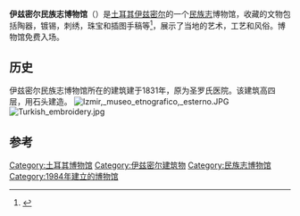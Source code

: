 {{Infobox museum
| name             = 伊兹密尔民族志博物馆
| native_name      = İzmir Etnografya Müzesi
| native_name_lang = 
| image            = Izmir Ethnography Museum.jpg
| imagesize        = 300
| coordinates      = {{coord|38.413722|N|27.1285|E|display=inline}}
| location         = {{TUR}}[[伊兹密尔|伊兹密尔]]
| website          = [http://www.izmirkulturturizm.gov.tr/belge/1-87488/izmir-etnografya-muzesi.html]
}}
'''伊兹密尔民族志博物馆'''（{{lang-tr|İzmir Etnografya Müzesi}}）是[[土耳其|土耳其]][[伊兹密尔|伊兹密尔]]的一个[[民族志|民族志]]博物馆，收藏的文物包括陶器，镀锡，刺绣，珠宝和插图手稿等<ref name="İzmir Ethnography Museum">{{cite web|title=İzmir Ethnography Museum|url=http://www.lonelyplanet.com/turkey/aegean-coast/izmir/sights/museum/izmir-ethnography-museum|publisher=Lonely Planet|accessdate=2013-10-18|archive-date=2013-10-19|archive-url=https://web.archive.org/web/20131019164203/http://www.lonelyplanet.com/turkey/aegean-coast/izmir/sights/museum/izmir-ethnography-museum|dead-url=no}}</ref>，展示了当地的艺术，工艺和风俗。博物馆免费入场。

==历史==
伊兹密尔民族志博物馆所在的建筑建于1831年，原为圣罗氏医院。该建筑高四层，用石头建造。
[[File:Izmir,_museo_etnografico,_esterno.JPG|thumb]]
[[File:Turkish_embroidery.jpg|thumb]]

==参考==
{{reflist}}

[[Category:土耳其博物馆|Category:土耳其博物馆]]
[[Category:伊兹密尔建筑物|Category:伊兹密尔建筑物]]
[[Category:民族志博物馆|Category:民族志博物馆]]
[[Category:1984年建立的博物馆|Category:1984年建立的博物馆]]